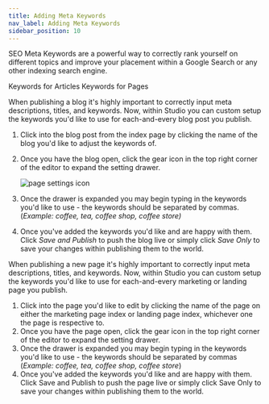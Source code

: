 ```yaml
---
title: Adding Meta Keywords
nav_label: Adding Meta Keywords
sidebar_position: 10
---
```


SEO Meta Keywords are a powerful way to correctly rank yourself on different topics and improve your placement within a Google Search or any other indexing search engine.

Keywords for Articles Keywords for Pages

When publishing a blog it's highly important to correctly input meta descriptions, titles, and keywords. Now, within Studio you can custom setup the keywords you'd like to use for each-and-every blog post you publish.

1. Click into the blog post from the index page by clicking the name of the blog you'd like to adjust the keywords of.
2. Once you have the blog open, click the gear icon in the top right corner of the editor to expand the setting drawer.

    ![page settings icon](/assets/cxsgearicon.png)

3. Once the drawer is expanded you may begin typing in the keywords you'd like to use - the keywords should be separated by commas. (*Example: coffee, tea, coffee shop, coffee store)*
4. Once you've added the keywords you'd like and are happy with them. Click *Save and Publish* to push the blog live or simply click *Save Only* to save your changes within publishing them to the world.

When publishing a new page it's highly important to correctly input meta descriptions, titles, and keywords. Now, within Studio you can custom setup the keywords you'd like to use for each-and-every marketing or landing page you publish.

1. Click into the page you'd like to edit by clicking the name of the page on either the marketing page index or landing page index, whichever one the page is respective to.
2. Once you have the page open, click the gear icon in the top right corner of the editor to expand the setting drawer.
3. Once the drawer is expanded you may begin typing in the keywords you'd like to use - the keywords should be separated by commas (*Example: coffee, tea, coffee shop, coffee store*)
4. Once you've added the keywords you'd like and are happy with them. Click Save and Publish to push the page live or simply click Save Only to save your changes within publishing them to the world.
